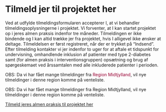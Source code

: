 # Tilmeld jer til projektet her

Ved at udfylde tilmeldingsformularen accepterer I, at vi behandler tilmeldingsoplysningerne i projektet. Vi forventer, at I kan startet projektet op i jeres almen praksis indenfor tre måneder. Tilmeldingen er ikke bindende og I kan altid trække jer fra projektet, hvis I alligevel ikke ønsker at deltage.
Tilmeldelsen er først registreret, når der er trykket på "Indsend". Efter tilmelding kontakter vi jer indenfor to uger for at aftale et tidspunkt for undervisning, omhandlende inklusion af patienter med type 2-diabetes samt (for almen praksis i interventionsgruppen) opsætning og brug af spørgeskemaet ved årssamtalen med alle inkluderede patienter i perioden.

OBS: Da vi har fået mange tilmeldinger fra <span style="color:#990033;">Region Midtjylland</span>, vil nye tilmeldinger i denne region komme på venteliste.

OBS: Da vi har fået mange tilmeldinger fra Region Midtjylland, vil nye tilmeldinger i denne region komme på venteliste.

[Tilmeld jeres almen praksis til projektet her](https://redcap.au.dk/surveys/?s=KMCN3FHX47YNEXPN){.btn .btn-primary}
